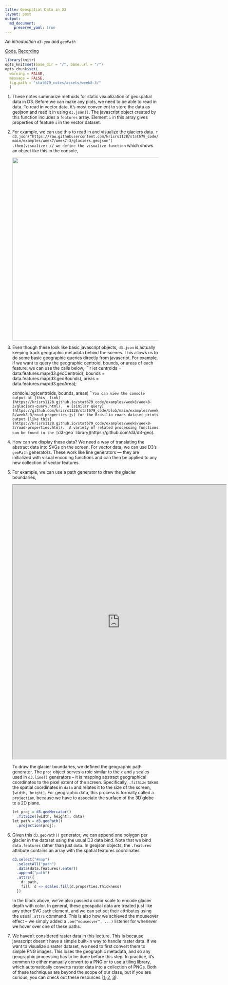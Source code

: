```yaml
---
title: Geospatial Data in D3
layout: post
output:
  md_document:
    preserve_yaml: true
---
```


_An introduction `d3-geo` and `geoPath`_

[Code](https://github.com/krisrs1128/stat679_code/tree/main/examples/week8/week8-3), [Recording]()

```r
library(knitr)
opts_knit$set(base_dir = "/", base.url = "/")
opts_chunk$set(
  warning = FALSE,
  message = FALSE,
  fig.path = "stat679_notes/assets/week8-3/"
  )
```

1. These notes summarize methods for static visualization of geospatial data in
D3. Before we can make any plots, we need to be able to read in data. To read in
vector data, it’s most convenient to store the data as geojson and read it in
using `d3.json()`. The javascript object created by this function includes a
`features` array. Element `i` in this array gives properties of feature `i` in
the vector dataset.

1. For example, we can use this to read in and visualize the glaciers data.
    ```r
    d3.json("https://raw.githubusercontent.com/krisrs1128/stat679_code/main/examples/week7/week7-3/glaciers.geojson")
      .then(visualize) // we define the visualize function
    ```
    which shows an object like this in the console,

    <img src="https://github.com/krisrs1128/stat679_code/raw/main/examples/week8/week8-3/glaciers-screenshot.png" width=600/>


1. Even though these look like basic javascript objects, `d3.json` is
actually keeping track geographic metadata behind the scenes. This allows us to
do some basic geographic queries directly from javascript. For example, if we
want to query the geographic centroid, bounds, or areas of each feature, we can
use the calls below,
    ```r
    let centroids = data.features.map(d3.geoCentroid),
      bounds = data.features.map(d3.geoBounds),
      areas = data.features.map(d3.geoArea);

    console.log(centroids, bounds, areas)
    ```
    You can view the console output at [this
    link](https://krisrs1128.github.io/stat679_code/examples/week8/week8-3/glaciers-query.html).
    A [similar query](https://github.com/krisrs1128/stat679_code/blob/main/examples/week8/week8-3/road-properties.js) for the Brasilia roads dataset prints output [like this](https://krisrs1128.github.io/stat679_code/examples/week8/week8-3/road-properties.html).
    A variety of related processing functions can be found in the [`d3-geo` library](https://github.com/d3/d3-geo).

1. How can we display these data? We need a way of translating the abstract data
into SVGs on the screen. For vector data, we can use D3’s `geoPath` generators.
These work like line generators — they are initialized with visual encoding
functions and can then be applied to any new collection of vector features.

1. For example, we can use a path generator to draw the glacier boundaries,

    <iframe src="https://krisrs1128.github.io/stat679_code/examples/week8/week8-3/glaciers.html" width=700 height=900></iframe>

    To draw the glacier boundaries, we defined the geographic path generator.
    The `proj` object serves a role similar to the `x` and `y` scales
    used in `d3.line()` generators -- it is mapping abstract geographical
    coordinates to the pixel extent of the screen. Specifically, `.fitSize`
    takes the spatial coordinates in `data` and relates it to the size of the
    screen, `[width, height]`. For geographic data, this process is formally
    called a `projection`, because we have to associate the surface of the 3D
    globe to a 2D plane.

    ```r
    let proj = d3.geoMercator()
      .fitSize([width, height], data)
    let path = d3.geoPath()
      .projection(proj);
    ```

1. Given this `d3.geoPath()` generator, we can append one polygon per glacier in
the dataset using the usual D3 data bind. Note that we bind `data.features`
rather than just `data`. In geojson objects, the `.features` attribute contains
an array with the spatial features coordinates.

     ```r
     d3.select("#map")
       .selectAll("path")
       .data(data.features).enter()
       .append("path")
       .attrs({
         d: path,
         fill: d => scales.fill(d.properties.Thickness)
       })
     ```

    In the block above, we've also passed a color scale to encode glacier depth
with color. In general, these geospatial data are treated just like any other
SVG `path` element, and we can set set their attributes using the usual `.attrs`
command. This is also how we achieved the mouseover effect -- we simply added a
`.on("mouseover", ...)` listener for whenever we hover over one of these paths.

1. We haven’t considered raster data in this lecture. This is because javascript
doesn’t have a simple built-in way to handle raster data. If we want to
visualize a raster dataset, we need to first convert them to simple PNG images.
This loses the geographic metadata, and so any geographic processing has to be
done before this step. In practice, it’s common to either manually convert to a
PNG or to use a tiling library, which automatically converts raster data into a
collection of PNGs. Both of these techniques are beyond the scope of our class,
but if you are curious, you can check out these resources [[1](https://datawanderings.com/2020/08/08/raster-backgrounds/), [2](https://developmentseed.org/titiler/), [3](https://cran.r-project.org/web/packages/tiler/vignettes/tiler-intro.html)].
